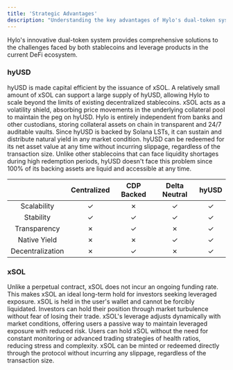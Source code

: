 ```yaml
---
title: 'Strategic Advantages'
description: "Understanding the key advantages of Hylo's dual-token system"
---
```


Hylo's innovative dual-token system provides comprehensive solutions to the challenges faced by both stablecoins and leverage products in the current DeFi ecosystem.

### hyUSD

<CardGroup>
  <Card title="Scalability" icon="chart-line">
    hyUSD is made capital efficient by the issuance of xSOL. A relatively small amount of xSOL can support a large supply of hyUSD, allowing Hylo to scale beyond the limits of existing decentralized stablecoins.
  </Card>
  <Card title="Stability" icon="shield">
    xSOL acts as a volatility shield, absorbing price movements in the underlying collateral pool to maintain the peg on hyUSD.
  </Card>
  <Card title="Censorship Resistance" icon="lock">
    Hylo is entirely independent from banks and other custodians, storing collateral assets on chain in transparent and 24/7 auditable vaults.
  </Card>
  <Card title="Native Yield" icon="money-bill-trend-up">
    Since hyUSD is backed by Solana LSTs, it can sustain and distribute natural yield in any market condition.
  </Card>
</CardGroup>
<Card title="Deep Liquidity" icon="water">
    hyUSD can be redeemed for its net asset value at any time without incurring slippage, regardless of the transaction size. Unlike other stablecoins that can face liquidity shortages during high redemption periods, hyUSD doesn't face this problem since 100% of its backing assets are liquid and accessible at any time.
</Card>

|                    | Centralized     | CDP Backed      | Delta Neutral    | hyUSD           |
|:------------------:|:---------------:|:---------------:|:----------------:|:---------------:|
| Scalability        | ✓               | ✗               | ✓                | ✓               |
| Stability          | ✓               | ✓               | ✓                | ✓               |
| Transparency       | ✗               | ✓               | ✗                | ✓               |
| Native Yield       | ✗               | ✗               | ✓                | ✓               |
| Decentralization   | ✗               | ✓               | ✗                | ✓               |
### xSOL

<CardGroup>
  <Card title="No Funding Rate" icon="coins">
    Unlike a perpetual contract, xSOL does not incur an ongoing funding rate. This makes xSOL an ideal long-term hold for investors seeking leveraged exposure.
  </Card>
  <Card title="No Liquidation Risk" icon="lock">
    xSOL is held in the user's wallet and cannot be forcibly liquidated. Investors can hold their position through market turbulence without fear of losing their trade.
  </Card>
  <Card title="Variable Leverage" icon="gauge">
    xSOL's leverage adjusts dynamically with market conditions, offering users a passive way to maintain leveraged exposure with reduced risk.
  </Card>
  <Card title="Passive Management" icon="brain">
    Users can hold xSOL without the need for constant monitoring or advanced trading strategies of health ratios, reducing stress and complexity.
  </Card>
</CardGroup>
<Card title="No Slippage" icon="droplet">
  xSOL can be minted or redeemed directly through the protocol without incurring any slippage, regardless of the transaction size.
</Card>